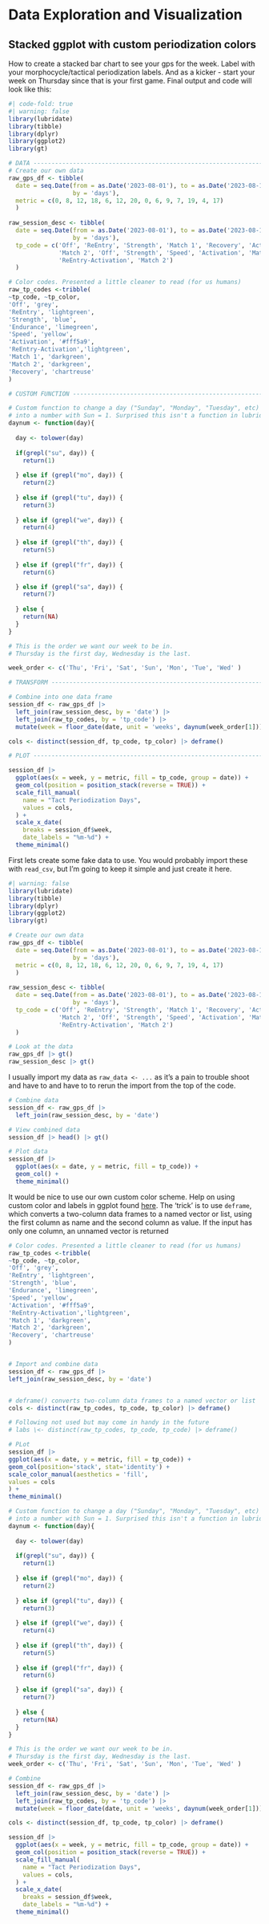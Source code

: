 # Data Exploration and Visualization

## Stacked ggplot with custom periodization colors

How to create a stacked bar chart to see your gps for the week. Label with your morphocycle/tactical periodization labels. And as a kicker - start your week on Thursday since that is your first game. Final output and code will look like this:

```r
#| code-fold: true
#| warning: false
library(lubridate)
library(tibble)
library(dplyr)
library(ggplot2)
library(gt)

# DATA -----------------------------------------------------------------------------------------------------------------
# Create our own data
raw_gps_df <- tibble(
  date = seq.Date(from = as.Date('2023-08-01'), to = as.Date('2023-08-14'), 
                  by = 'days'),
  metric = c(0, 8, 12, 18, 6, 12, 20, 0, 6, 9, 7, 19, 4, 17)
  )
  
raw_session_desc <- tibble(
  date = seq.Date(from = as.Date('2023-08-01'), to = as.Date('2023-08-14'), 
                  by = 'days'),
  tp_code = c('Off', 'ReEntry', 'Strength', 'Match 1', 'Recovery', 'Activation',
              'Match 2', 'Off', 'Strength', 'Speed', 'Activation', 'Match 1',
              'ReEntry-Activation', 'Match 2')
  )

# Color codes. Presented a little cleaner to read (for us humans)
raw_tp_codes <-tribble(
~tp_code, ~tp_color,
'Off', 'grey',
'ReEntry', 'lightgreen',
'Strength', 'blue',
'Endurance', 'limegreen',
'Speed', 'yellow',
'Activation', '#fff5a9',
'ReEntry-Activation','lightgreen',
'Match 1', 'darkgreen',
'Match 2', 'darkgreen',
'Recovery', 'chartreuse'
)

# CUSTOM FUNCTION ------------------------------------------------------------------------------------------------------

# Custom function to change a day ("Sunday", "Monday", "Tuesday", etc) 
# into a number with Sun = 1. Surprised this isn't a function in lubridate.
daynum <- function(day){
  
  day <- tolower(day)
  
  if(grepl("su", day)) {
    return(1)
    
  } else if (grepl("mo", day)) {
    return(2)
    
  } else if (grepl("tu", day)) {
    return(3)
  
  } else if (grepl("we", day)) {
    return(4)
    
  } else if (grepl("th", day)) {
    return(5)
    
  } else if (grepl("fr", day)) {
    return(6)

  } else if (grepl("sa", day)) {
    return(7)
    
  } else {
    return(NA)
  }
}

# This is the order we want our week to be in. 
# Thursday is the first day, Wednesday is the last.

week_order <- c('Thu', 'Fri', 'Sat', 'Sun', 'Mon', 'Tue', 'Wed' )

# TRANSFORM ------------------------------------------------------------------------------------------------------------

# Combine into one data frame
session_df <- raw_gps_df |>
  left_join(raw_session_desc, by = 'date') |>
  left_join(raw_tp_codes, by = 'tp_code') |>
  mutate(week = floor_date(date, unit = 'weeks', daynum(week_order[1])))

cols <- distinct(session_df, tp_code, tp_color) |> deframe()

# PLOT -----------------------------------------------------------------------------------------------------------------

session_df |>
  ggplot(aes(x = week, y = metric, fill = tp_code, group = date)) +
  geom_col(position = position_stack(reverse = TRUE)) +
  scale_fill_manual(
    name = "Tact Periodization Days",
    values = cols,
  ) +
  scale_x_date(
    breaks = session_df$week,
    date_labels = "%m-%d") +
  theme_minimal() 

```

First lets create some fake data to use. You would probably import these with `read_csv`, but I'm going to keep it simple and just create it here.

```r
#| warning: false
library(lubridate)
library(tibble)
library(dplyr)
library(ggplot2)
library(gt)

# Create our own data
raw_gps_df <- tibble(
  date = seq.Date(from = as.Date('2023-08-01'), to = as.Date('2023-08-14'), 
                  by = 'days'),
  metric = c(0, 8, 12, 18, 6, 12, 20, 0, 6, 9, 7, 19, 4, 17)
  )
  
raw_session_desc <- tibble(
  date = seq.Date(from = as.Date('2023-08-01'), to = as.Date('2023-08-14'), 
                  by = 'days'),
  tp_code = c('Off', 'ReEntry', 'Strength', 'Match 1', 'Recovery', 'Activation',
              'Match 2', 'Off', 'Strength', 'Speed', 'Activation', 'Match 1',
              'ReEntry-Activation', 'Match 2')
  )

# Look at the data
raw_gps_df |> gt()
raw_session_desc |> gt()
```

I usually import my data as `raw_data <- ...` as it's a pain to trouble shoot and have to and have to to rerun the import from the top of the code.

```r
# Combine data
session_df <- raw_gps_df |>
  left_join(raw_session_desc, by = 'date')

# View combined data
session_df |> head() |> gt()

```

```r
# Plot data
session_df |>
  ggplot(aes(x = date, y = metric, fill = tp_code)) +
  geom_col() +
  theme_minimal()

```

It would be nice to use our own custom color scheme. Help on using custom color and labels in ggplot found [here](https://stackoverflow.com/questions/68557812/use-custom-color-and-custom-label-from-dataframe-columns-in-ggplot2). The 'trick' is to use `deframe`, which converts a two-column data frames to a named vector or list, using the first column as name and the second column as value. If the input has only one column, an unnamed vector is returned

```r
# Color codes. Presented a little cleaner to read (for us humans)
raw_tp_codes <-tribble(
~tp_code, ~tp_color,
'Off', 'grey',
'ReEntry', 'lightgreen',
'Strength', 'blue',
'Endurance', 'limegreen',
'Speed', 'yellow',
'Activation', '#fff5a9',
'ReEntry-Activation','lightgreen',
'Match 1', 'darkgreen',
'Match 2', 'darkgreen',
'Recovery', 'chartreuse'
)


# Import and combine data
session_df <- raw_gps_df |>
left_join(raw_session_desc, by = 'date')


# deframe() converts two-column data frames to a named vector or list
cols <- distinct(raw_tp_codes, tp_code, tp_color) |> deframe()

# Following not used but may come in handy in the future
# labs \<- distinct(raw_tp_codes, tp_code, tp_code) |> deframe()

# PLot
session_df |>
ggplot(aes(x = date, y = metric, fill = tp_code)) +
geom_col(position='stack', stat='identity') +
scale_color_manual(aesthetics = 'fill',
values = cols
) +
theme_minimal()
```

```r

# Custom function to change a day ("Sunday", "Monday", "Tuesday", etc) 
# into a number with Sun = 1. Surprised this isn't a function in lubridate.
daynum <- function(day){
  
  day <- tolower(day)
  
  if(grepl("su", day)) {
    return(1)
    
  } else if (grepl("mo", day)) {
    return(2)
    
  } else if (grepl("tu", day)) {
    return(3)
  
  } else if (grepl("we", day)) {
    return(4)
    
  } else if (grepl("th", day)) {
    return(5)
    
  } else if (grepl("fr", day)) {
    return(6)

  } else if (grepl("sa", day)) {
    return(7)
    
  } else {
    return(NA)
  }
}

# This is the order we want our week to be in. 
# Thursday is the first day, Wednesday is the last.
week_order <- c('Thu', 'Fri', 'Sat', 'Sun', 'Mon', 'Tue', 'Wed' )

# Combine 
session_df <- raw_gps_df |>
  left_join(raw_session_desc, by = 'date') |>
  left_join(raw_tp_codes, by = 'tp_code') |>
  mutate(week = floor_date(date, unit = 'weeks', daynum(week_order[1])))

cols <- distinct(session_df, tp_code, tp_color) |> deframe()

session_df |>
  ggplot(aes(x = week, y = metric, fill = tp_code, group = date)) +
  geom_col(position = position_stack(reverse = TRUE)) +
  scale_fill_manual(
    name = "Tact Periodization Days",
    values = cols,
  ) +
  scale_x_date(
    breaks = session_df$week,
    date_labels = "%m-%d") +
  theme_minimal() 

```
